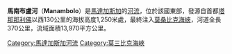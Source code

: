 '''馬南布盧河'''（'''Manambolo'''）是[[馬達加斯加|馬達加斯加]]的[[河流|河流]]，位於該國東部，發源自首都[[塔那那利佛|塔那那利佛]]以西130公里的海拔高度1,250米處，最終注入[[莫桑比克海峽|莫桑比克海峽]]，河道全長370公里，流域面積13,970平方公里。

{{Madagascar-stub}}

{{DEFAULTSORT:Manambolo}}
[[Category:馬達加斯加河流|Category:馬達加斯加河流]]
[[Category:莫三比克海峽|Category:莫三比克海峽]]
